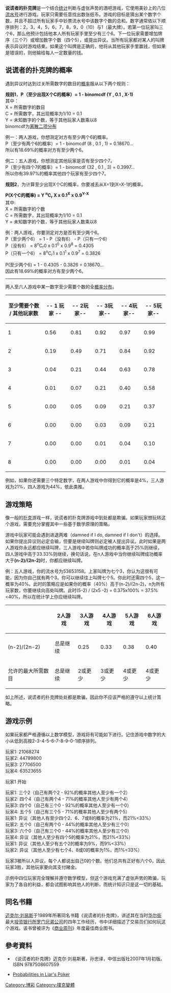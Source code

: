 '''说谎者的扑克牌'''是一个结合[[统计|统计]]判断与虚张声势的酒吧游戏，它使用美钞上的八位[[流水号|流水号]]进行游戏。玩家只需要任意找出数张纸币。游戏的目标是猜出某个数字个数，并且不超过所有玩家手中钞票流水号中该数字个数的总和。数字通常依以下顺序排列：2，3，4，5，6，7，8，9，0（10）与1（最大牌）。若第一位玩家叫三个6，那么他预计包括他本人所有玩家手里至少有三个6。下一位玩家需要增加牌序（三个7）或增加数字个数（四个5），或提出异议。当所有玩家都对某人的叫牌表示异议时游戏结束。如果这个叫牌是正确的，他将从其他玩家手里赢钱，但如果是错误的，则他输给每人一定数量的钱。

==说谎者的扑克牌的概率==
遇到异议时达到过关所需数字的数目的[[概率|概率]]服从以下两个规则：

'''规则1'''，'''P（至少出现X个C的概率）= 1 - binomcdf (Y , 0.1 , X-1)'''<br />
其中：<br />
X = 所需数字的数目<br />
C = 所需数字，其出现概率为1/10 = 0.1<br />
Y = 未知数字的个数，等于其他玩家人数乘以8<br />
binomcdf为[[离散数学|离散]][[二项分布|二项分布]]

例一：两人游戏，你想测定对方有至少两个6的概率。<br />
P（至少有两个6的概率）= 1 - binomcdf (8 , 0.1 , 1) = 0.18670...<br />
所以有18.69%的概率对方有至少两个6。

例二：五人游戏，你想测定其他玩家是否有至少四个7。<br />
P（至少有四个7的概率）= 1 - binomcdf (32 , 0.1 , 3) = 0.3997...<br />
所以你有39.97%的概率其他四个玩家有至少四个7。

'''规则2'''，为计算至少出现X个C的概率，你要减去从X=1到X=X-1的概率。

'''P(X个C的概率) = Y <sup>n</sup>C<sub>r</sub> X x 0.1<sup>X</sup> x 0.9<sup>Y-X</sup>'''<br />
其中:<br />
X = 所需数字的个数<br />
C = 所需数字，其出现概率为1/10 = 0.1<br />
Y = 未知数字的个数，等于其他玩家人数乘以8

例：两人游戏，你要测定对方是否有至少两个6。<br />
P（至少两个6） = 1 - P（没有6） - P（只有一个6）<br />
P（没有6） = 8<sup>n</sup>C<sub>r</sub>0 x 0.1<sup>0</sup> x 0.9<sup>8</sup> = 0.4305<br />
P（只有一个6） = 8<sup>n</sup>C<sub>r</sub>1 x 0.1<sup>1</sup> x 0.9<sup>7</sup> = 0.3826

P(至少两个6) = 1 - 0.4305 - 0.3826 = 0.18670...<br />
因此有18.69%的概率对方有至少两个6。

----

两人至六人游戏中某一数字至少需要个数的全[[概率分布|概率分布]]。
{| class="wikitable"
|-
! 至少需要个数 / 其他玩家数
! -- 1 玩家 --
! -- 2玩家--
! -- 3玩家--
! -- 4玩家--
! -- 5玩家--
|-
| 1
| 0.56
| 0.81
| 0.92
| 0.97
| 0.99
|-
| 2
| 0.19
| 0.49
| 0.71
| 0.84
| 0.92
|-
| 3
| 0.04
| 0.21
| 0.44
| 0.63
| 0.78
|-
| 4
| 0.01
| 0.07
| 0.21
| 0.40
| 0.58
|-
| 5
| 0.00
| 0.05
| 0.09
| 0.21
| 0.37
|-
| 6
| 0.00
| 0.00
| 0.03
| 0.09
| 0.21
|-
| 7
| 0.00
| 0.00
| 0.01
| 0.04
| 0.10
|-
| 8
| 0.00
| 0.00
| 0.00
| 0.01
| 0.04
|}
例如，如果你还需要三个特定数字，在两人游戏中你得到它的概率是4%，三人游戏为21%，四人游戏为44%，依此类推。

==游戏策略==
像一般的[[扑克|扑克]]游戏一样，说谎者的扑克牌游戏中到处都是欺骗。如果玩家想玩转这个游戏，需要充分掌握其中一些基于数学原理的策略。

游戏中玩家可能会遇到进退两难（damned if I do, damned if I don't）的选择。如果你提出异议则必定会输，但要是继续叫牌则必定被人提出异议。此时如果是两人游戏你永远都应继续叫牌，三人游戏中若你叫牌成功的概率高于25%则继续，四人游戏中高于33.33%则继续，换句话说，在n人游戏中当你继续叫牌成功概率大于'''(n-2)/(2n-2)'''时，你都应继续叫牌。

例：五人游戏，你的流水号为53653158。上家叫牌为七个3，你认为这很有可能，因为你自己就有两个3。你可以继续往上叫牌七个5。你此时还需四个5，这一概率为40%。此时的策略应是如果你的概率（40%）高于(n-2)/(2n-2)，n为所有玩家数，你要继续向高处叫牌。此时(5-2) / (2x5 -2) = 0.375x100% = 37.5%<40%，所以在统计学上你应继续叫牌。

{| class="wikitable"
|-
! 
! 2人游戏
! 3人游戏
! 4人游戏
! 5人游戏
! 6人游戏
|-
! (n-2)/(2n-2)
| 总是继续
| 0.25
| 0.33
| 0.38
| 0.40
|-
! 允许的最大所需数目
| 总是继续
| 2或更少
| 3或更少
| 4或更少
| 4或更少
|}

如上所述，说谎者的扑克牌处处都是欺骗，因此你不应该严格的遵守以上统计策略。

==游戏示例==

如果玩家都严格遵循以上数学模型，游戏将有可能如下进行。记住游戏中数字的大小从低到高按2-3-4-5-6-7-8-9-0-1顺序排列。

玩家1: 21068274<br />
玩家2: 44789800<br />
玩家3: 27706500<br />
玩家4: 63523655

玩家1 开始

玩家1: 三个2（自己有两个2 - 92%的概率其他人至少有一个2）<br />
玩家2: 四个4（自己有两个4 - 71%的概率其他人至少有两个4）<br />
玩家3: 四个0（自己有三个0 - 92%的概率其他人至少有一个0）<br />
玩家4: 五个5（自己有三个5 - 71%的概率其他人至少有两个5）<br />
玩家1: 异议（其他人有至少四个2、6、7或8的概率为21%，而21%<33%）<br />
玩家2: 五个0（自己有两个0 - 44%的概率其他人至少有三个0）<br />
玩家3: 六个0（自己有三个0 - 44%的概率其他人至少有三个0）<br />
玩家4: 异议（其他人至少有四个5的概率为21%，而21%<33%）<br />
玩家1: 异议（其他人至少有五个2的概率为9%，而9%<33%）<br />
玩家2: 异议（其他人至少有七个4、8或0的概率为1%，而1%<33%）

玩家3被所以人异议，每个人都说出自己0的个数。他们总共有正好有六个0，因此玩家3胜，其他玩家要向其支付赌金。

示例中四位玩家完全理解并遵守数学模型，但这个游戏充满了虚张声势的欺骗，玩家为了各自的利益，都会试图影响其他人的判断，而统计知识只是这一切的基础。

==同名书籍==
[[迈克尔·刘易斯|迈克尔·刘易斯]]于1989年所著同名书籍《说谎者的扑克牌》，讲述其在当时[[华尔街|华尔街]]最大[[投资银行|投资银行]][[所罗门兄弟公司|所罗门兄弟公司]]的四年工作经历，书中详细描述了交易员们如何玩这个游戏。该书曾被评为《[[商业周刊|商业周刊]]》年度最佳商业图书。

==參考資料==
*《说谎者的扑克牌》迈克尔‧刘易斯著，孙忠译，中信出版社2007年1月初版。ISBN 9787508607559
*{{en}}[http://wizardofodds.com/liarspoker Probabilities in Liar's Poker]{{Wayback|url=http://wizardofodds.com/liarspoker |date=20081221102912 }}

[[Category:博彩|Category:博彩]]
[[Category:撲克變體|Category:撲克變體]]